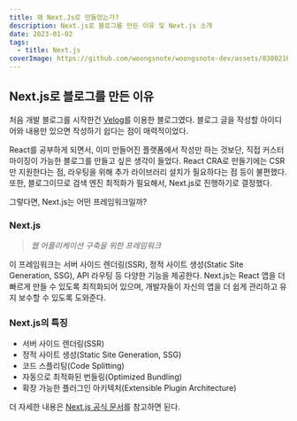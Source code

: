 ```yaml
---
title: 왜 Next.Js로 만들었는가?
description: Next.js로 블로그를 만든 이유 및 Next.js 소개
date: 2023-01-02
tags:
  - title: Next.js
coverImage: https://github.com/woongsnote/woongsnote-dev/assets/83802168/3e64902a-6ae9-45e3-8ff9-7b65ff7cf5ef
---
```


## Next.js로 블로그를 만든 이유

처음 개발 블로그를 시작한건 [Velog](https://velog.io/@woongsnote)를 이용한 블로그였다.
블로그 글을 작성할 아이디어와 내용만 있으면 작성하기 쉽다는 점이 매력적이었다.

React를 공부하게 되면서, 이미 만들어진 플랫폼에서 작성만 하는 것보단, 직접 커스터마이징이 가능한 블로그를 만들고 싶은 생각이 들었다.
React CRA로 만들기에는 CSR만 지원한다는 점, 라우팅을 위해 추가 라이브러리 설치가 필요하다는 점 등이 불편했다.
또한, 블로그이므로 검색 엔진 최적화가 필요해서, Next.js로 진행하기로 결정했다.

그렇다면, Next.js는 어떤 프레임워크일까?

### Next.js

> _웹 어플리케이션 구축을 위한 프레임워크_

이 프레임워크는 서버 사이드 렌더링(SSR), 정적 사이트 생성(Static Site Generation, SSG), API 라우팅 등 다양한 기능을 제공한다.
Next.js는 React 앱을 더 빠르게 만들 수 있도록 최적화되어 있으며, 개발자들이 자신의 앱을 더 쉽게 관리하고 유지 보수할 수 있도록 도와준다.

### Next.js의 특징

- 서버 사이드 렌더링(SSR)
- 정적 사이트 생성(Static Site Generation, SSG)
- 코드 스플리팅(Code Splitting)
- 자동으로 최적화된 번들링(Optimized Bundling)
- 확장 가능한 플러그인 아키텍처(Extensible Plugin Architecture)

더 자세한 내용은 [Next.js 공식 문서](https://nextjs.org/docs/)를 참고하면 된다.
